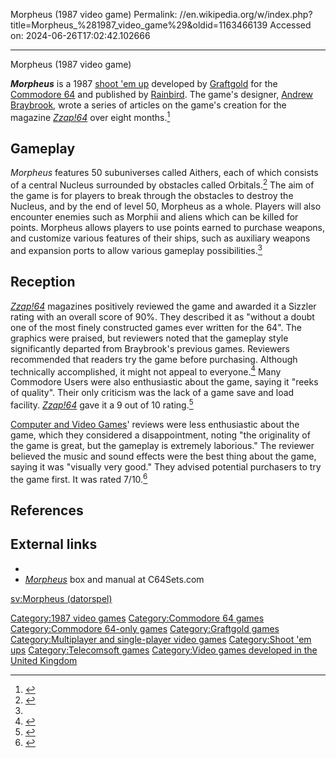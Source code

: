 Morpheus (1987 video game)
Permalink: //en.wikipedia.org/w/index.php?title=Morpheus_%281987_video_game%29&oldid=1163466139
Accessed on: 2024-06-26T17:02:42.102666



------
Morpheus (1987 video game)
{{Refimprove|date=January 2019}}
{{Infobox video game
|title = Morpheus
|image = Morpheus 1987 Game Cover.jpg
|caption = Cover art
|developer = [[Graftgold]]
|publisher = [[Rainbird (software company)|Rainbird]]
|designer = [[Andrew Braybrook]]
|released = 1987
|genre = [[Shoot 'em up]]
|modes = [[Single-player video game|Single player]] or two players
|platforms = [[Commodore 64]]
}}

'''''Morpheus''''' is a 1987 [[shoot 'em up]] developed by [[Graftgold]] for the [[Commodore 64]] and published by [[Rainbird (software company)|Rainbird]]. The game's designer, [[Andrew Braybrook]], wrote a series of articles on the game's creation for the magazine ''[[Zzap!64]]'' over eight months.<ref name=":0">{{cite web|url=http://paulemozplaysagameaday.blogspot.com/2011/09/morpheus-commodore-64.html|title=A Gamer Forever Voyaging: Morpheus (Commodore 64)|date=12 September 2011|website=Paulemozplaysagameaday.blogspot.com|accessdate=7 January 2019}}</ref>

== Gameplay ==
''Morpheus'' features 50 subuniverses called Aithers, each of which consists of a central Nucleus surrounded by obstacles called Orbitals.<ref>{{cite web |title=Morpheus |url=http://www.zzap64.co.uk/zzap31/morpheus.html |website=Zapp64 }}</ref> The aim of the game is for players to break through the obstacles to destroy the Nucleus, and by the end of level 50, Morpheus as a whole. Players will also encounter enemies such as Morphii and aliens which can be killed for points. Morpheus allows players to use points earned to purchase weapons, and customize various features of their ships, such as auxiliary weapons and expansion ports to allow various gameplay possibilities.<ref name=":0" />

==Reception==
''[[Zzap!64]]'' magazines positively reviewed the game and awarded it a Sizzler rating with an overall score of 90%. They described it as "without a doubt one of the most finely constructed games ever written for the 64". The graphics were praised, but reviewers noted that the gameplay style significantly departed from Braybrook's previous games. Reviewers recommended that readers try the game before purchasing. Although technically accomplished, it might not appeal to everyone.<ref>{{cite web|url=http://www.zzap64.co.uk/zzap31/morpheus.html|title=Morpheus Review|website=Zzap64.co.uk|accessdate=7 January 2019}}</ref> Many Commodore Users were also enthusiastic about the game, saying it "reeks of quality". Their only criticism was the lack of a game save and load facility. ''[[Zzap!64]]'' gave it a 9 out of 10 rating.<ref>{{Cite web|url=https://archive.org/details/commodore-user-magazine-53/page/n81/mode/2up?view=theater|title = Commodore User Magazine Issue 53|date = February 1988}}</ref>

[[Computer and Video Games]]' reviews were less enthusiastic about the game, which they considered a disappointment, noting "the originality of the game is great, but the gameplay is extremely laborious." The reviewer believed the music and sound effects were the best thing about the game, saying it was "visually very good." They advised potential purchasers to try the game first. It was rated 7/10.<ref>{{Cite web|url=https://archive.org/details/cvg-magazine-074/page/n31/mode/1up?view=theater|title=CVG Magazine Issue 074|date=December 1987}}</ref>

==References==
{{Reflist}}

==External links==
*{{lemon64 game|id=1720|name=Morpheus}}
*[http://www.c64sets.com/set.html?id=76 ''Morpheus''] box and manual at C64Sets.com


[[Category:1987 video games]]
[[Category:Commodore 64 games]]
[[Category:Commodore 64-only games]]
[[Category:Graftgold games]]
[[Category:Multiplayer and single-player video games]]
[[Category:Shoot 'em ups]]
[[Category:Telecomsoft games]]
[[Category:Video games developed in the United Kingdom]]
[[sv:Morpheus (datorspel)]]